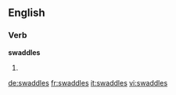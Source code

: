 
==English==

===Verb===
'''swaddles'''

# {{en-third-person singular of|swaddle}}

[[de:swaddles]]
[[fr:swaddles]]
[[it:swaddles]]
[[vi:swaddles]]